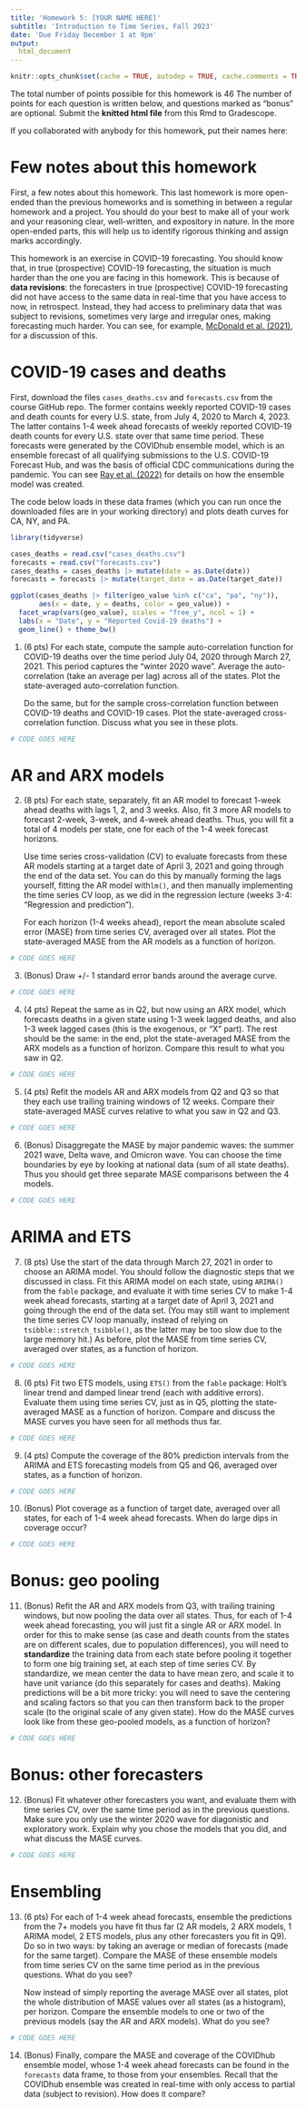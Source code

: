 ```yaml
---
title: 'Homework 5: [YOUR NAME HERE]'
subtitle: 'Introduction to Time Series, Fall 2023'
date: 'Due Friday December 1 at 9pm'
output:
  html_document
---
```


```r
knitr::opts_chunk$set(cache = TRUE, autodep = TRUE, cache.comments = TRUE)
```

The total number of points possible for this homework is 46 The number of 
points for each question is written below, and questions marked as "bonus" are 
optional. Submit the **knitted html file** from this Rmd to Gradescope. 

If you collaborated with anybody for this homework, put their names here:

# Few notes about this homework

First, a few notes about this homework. This last homework is more open-ended
than the previous homeworks and is something in between a regular homework and
a project. You should do your best to make all of your work and your reasoning 
clear, well-written, and expository in nature. In the more open-ended parts, 
this will help us to identify rigorous thinking and assign marks accordingly.

This homework is an exercise in COVID-19 forecasting. You should know that, in
true (prospective) COVID-19 forecasting, the situation is much harder than the
one you are facing in this homework. This is because of **data revisions**: the 
forecasters in true (prospective) COVID-19 forecasting did not have access to 
the same data in real-time that you have access to now, in retrospect. Instead, 
they had access to preliminary data that was subject to revisions, sometimes 
very large and irregular ones, making forecasting much harder. You can see, for 
example, [McDonald et al. (2021)](https://www.pnas.org/doi/10.1073/pnas.2111453118), 
for a discussion of this.

# COVID-19 cases and deaths

First, download the files `cases_deaths.csv` and `forecasts.csv` from the course 
GitHub repo. The former contains weekly reported COVID-19 cases and death counts 
for every U.S. state, from July 4, 2020 to March 4, 2023. The latter contains
1-4 week ahead forecasts of weekly reported COVID-19 death counts for every U.S.
state over that same time period. These forecasts were generated by the COVIDhub
ensemble model, which is an ensemble forecast of all qualifying submissions to 
the U.S. COVID-19 Forecast Hub, and was the basis of official CDC communications
during the pandemic. You can see [Ray et al. (2022)](https://www.sciencedirect.com/science/article/pii/S0169207022000966) 
for details on how the ensemble model was created. 

The code below loads in these data frames (which you can run once the downloaded
files are in your working directory) and plots death curves for CA, NY, and PA.

```r
library(tidyverse)

cases_deaths = read.csv("cases_deaths.csv")
forecasts = read.csv("forecasts.csv")
cases_deaths = cases_deaths |> mutate(date = as.Date(date))
forecasts = forecasts |> mutate(target_date = as.Date(target_date))

ggplot(cases_deaths |> filter(geo_value %in% c("ca", "pa", "ny")), 
       aes(x = date, y = deaths, color = geo_value)) +
  facet_wrap(vars(geo_value), scales = "free_y", ncol = 1) +
  labs(x = "Date", y = "Reported Covid-19 deaths") +
  geom_line() + theme_bw() 
```

1. (6 pts)
For each state, compute the sample auto-correlation function for COVID-19 deaths 
over the time period July 04, 2020 through March 27, 2021. This period captures 
the "winter 2020 wave". Average the auto-correlation (take an average per lag)
across all of the states. Plot the state-averaged auto-correlation function.

    Do the same, but for the sample cross-correlation function between COVID-19 
deaths and COVID-19 cases. Plot the state-averaged cross-correlation function.
Discuss what you see in these plots.

```r
# CODE GOES HERE
```

# AR and ARX models

2. (8 pts)
For each state, separately, fit an AR model to forecast 1-week ahead deaths with
lags 1, 2, and 3 weeks. Also, fit 3 more AR models to forecast 2-week, 3-week, 
and 4-week ahead deaths. Thus, you will fit a total of 4 models per state, one 
for each of the 1-4 week forecast horizons. 

    Use time series cross-validation (CV) to evaluate forecasts from these AR 
models starting at a target date of April 3, 2021 and going through the end of 
the data set. You can do this by manually forming the lags yourself, fitting the 
AR model with`lm()`, and then manually implementing the time series CV loop, as 
we did in the regression lecture (weeks 3-4: "Regression and prediction"). 

    For each horizon (1-4 weeks ahead), report the mean absolute scaled error 
(MASE) from time series CV, averaged over all states. Plot the state-averaged 
MASE from the AR models as a function of horizon. 

```r
# CODE GOES HERE
```

3. (Bonus) 
Draw +/- 1 standard error bands around the average curve.

```r
# CODE GOES HERE
```

4. (4 pts)
Repeat the same as in Q2, but now using an ARX model, which forecasts deaths in 
a given state using 1-3 week lagged deaths, and also 1-3 week lagged cases (this 
is the exogenous, or "X" part). The rest should be the same: in the end, plot 
the state-averaged MASE from the ARX models as a function of horizon. Compare 
this result to what you saw in Q2. 

```r
# CODE GOES HERE
```

5. (4 pts)
Refit the models AR and ARX models from Q2 and Q3 so that they each use trailing 
training windows of 12 weeks. Compare their state-averaged MASE curves relative
to what you saw in Q2 and Q3. 

```r
# CODE GOES HERE
```

6. (Bonus) 
Disaggregate the MASE by major pandemic waves: the summer 2021 wave, 
Delta wave, and Omicron wave. You can choose the time boundaries by eye by 
looking at national data (sum of all state deaths). Thus you should get three
separate MASE comparisons between the 4 models. 

```r
# CODE GOES HERE
```

# ARIMA and ETS 

7. (8 pts)
Use the start of the data through March 27, 2021 in order to choose an ARIMA
model. You should follow the diagnostic steps that we discussed in class. Fit 
this ARIMA model on each state, using `ARIMA()` from the `fable` package, and 
evaluate it with time series CV to make 1-4 week ahead forecasts, starting at a
target date of April 3, 2021 and going through the end of the data set. (You may
still want to implement the time series CV loop manually, instead of relying on
`tsibble::stretch_tsibble()`, as the latter may be too slow due to the large 
memory hit.) As before, plot the MASE from time series CV, averaged over states, 
as a function of horizon.

```r
# CODE GOES HERE
```

8. (6 pts) 
Fit two ETS models, using `ETS()` from the `fable` package: Holt's linear trend 
and damped linear trend (each with additive errors). Evaluate them using time 
series CV, just as in Q5, plotting the state-averaged MASE as a function of 
horizon. Compare and discuss the MASE curves you have seen for all methods thus 
far. 

```r
# CODE GOES HERE
```

9. (4 pts)
Compute the coverage of the 80\% prediction intervals from the ARIMA and ETS
forecasting models from Q5 and Q6, averaged over states, as a function of 
horizon. 

```r
# CODE GOES HERE
```

10. (Bonus) 
Plot coverage as a function of target date, averaged over all states, 
for each of 1-4 week ahead forecasts. When do large dips in coverage occur?

```r
# CODE GOES HERE
```


# Bonus: geo pooling

11. (Bonus)
Refit the AR and ARX models from Q3, with trailing training windows, but now 
pooling the data over all states. Thus, for each of 1-4 week ahead forecasting,
you will just fit a single AR or ARX model. In order for this to make sense (as
case and death counts from the states are on different scales, due to population
differences), you will need to **standardize** the training data from each state
before pooling it together to form one big training set, at each step of time 
series CV. By standardize, we mean center the data to have mean zero, and scale
it to have unit variance (do this separately for cases and deaths). Making
predictions will be a bit more tricky: you will need to save the centering and 
scaling factors so that you can then transform back to the proper scale (to the 
original scale of any given state). How do the MASE curves look like from these 
geo-pooled models, as a function of horizon? 

```r
# CODE GOES HERE
```

# Bonus: other forecasters

12. (Bonus)
Fit whatever other forecasters you want, and evaluate them with time series CV,
over the same time period as in the previous questions. Make sure you only use
the winter 2020 wave for diagonistic and exploratory work. Explain why you chose
the models that you did, and what discuss the MASE curves.

```r
# CODE GOES HERE
```

# Ensembling

13. (6 pts)
For each of 1-4 week ahead forecasts, ensemble the predictions from the 7+
models you have fit thus far (2 AR models, 2 ARX models, 1 ARIMA model, 2 ETS 
models, plus any other forecasters you fit in Q9). Do so in two ways: by taking
an average or median of forecasts (made for the same target). Compare the MASE 
of these ensemble models from time series CV on the same time period as in the 
previous questions. What do you see?

    Now instead of simply reporting the average MASE over all states, plot the 
whole distribution of MASE values over all states (as a histogram), per horizon.
Compare the ensemble models to one or two of the previous models (say the AR and 
ARX models). What do you see?

```r
# CODE GOES HERE
```

14. (Bonus)
Finally, compare the MASE and coverage of the COVIDhub ensemble model, whose
1-4 week ahead forecasts can be found in the `forecasts` data frame, to those 
from your ensembles. Recall that the COVIDhub ensemble was created in real-time
with only access to partial data (subject to revision). How does it compare?
